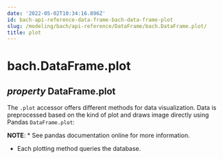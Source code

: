 ```yaml
---
date: '2022-05-02T10:34:16.896Z'
id: bach-api-reference-data-frame-bach-data-frame-plot
slug: /modeling/bach/api-reference/DataFrame/bach.DataFrame.plot/
title: plot
---
```


# bach.DataFrame.plot

<div class="property">

<h2 class="signature-property"><span class="type-annotation"><em>property</em></span> <span class="additional-name">DataFrame.</span><span class="name">plot</span></h2>


<div class="content">

The `.plot` accessor offers different methods for data visualization. Data is preprocessed based
on the kind of plot and draws image directly using Pandas `DataFrame.plot`:

**NOTE**: * See pandas documentation online for more information.

* Each plotting method queries the database.


</div>

</div>
